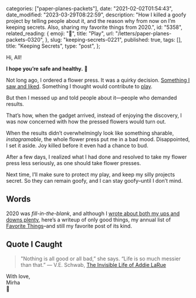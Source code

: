 
  categories: ["paper-planes-packets"],
  date: "2021-02-02T01:54:43",
  date_modified: "2023-03-29T08:22:59",
  description:
    "How I killed a goofy project by telling people about it, and the reason why from now on I’m keeping secrets. Also, sharing my favorite things from 2020.",
  id: "5358",
  related_reading: {
    emoji: "🌈",
    title: "Play",
    url: "/letters/paper-planes-packets-0320",
  },
  slug: "keeping-secrets-0221",
  published: true,
  tags: [],
  title: "Keeping Secrets",
  type: "post",
};


Hi, All!

**I hope you’re safe and healthy.** 🍃

Not long ago, I ordered a flower press. It was a quirky decision. [Something I saw and liked](https://framedflorals.com/). Something I thought would contribute to [play](/letters/paper-planes-packets-0820/).

But then I messed up and told people about it—people who demanded results.

That’s how, when the gadget arrived, instead of enjoying the discovery, I was now concerned with how the pressed flowers would turn out.

When the results didn’t overwhelmingly look like something sharable, _instagramable_, the whole flower press put me in a bad mood. Disappointed, I set it aside. Joy killed before it even had a chance to bud.

After a few days, I realized what I had done and resolved to take my flower press less seriously, as one should take flower presses.

Next time, I’ll make sure to protect my play, and keep my silly projects secret. So they can remain goofy, and I can stay goofy–until I don’t mind.

## Words

2020 was _fill-in-the-blank_, and although I [wrote about both my ups and downs plenty](/letters), here’s a writeup of only good things, my annual list of [Favorite Things](/posts/favorite-things-2020)–and still my favorite post of its kind.

## Quote I Caught

> "Nothing is all good or all bad,” she says. “Life is so much messier than that.” ― V.E. Schwab, [The Invisible Life of Addie LaRue](https://www.amazon.com/Invisible-Life-Addie-LaRue-ebook/dp/B084357H23)

With love,\
Mirha\
🎈
